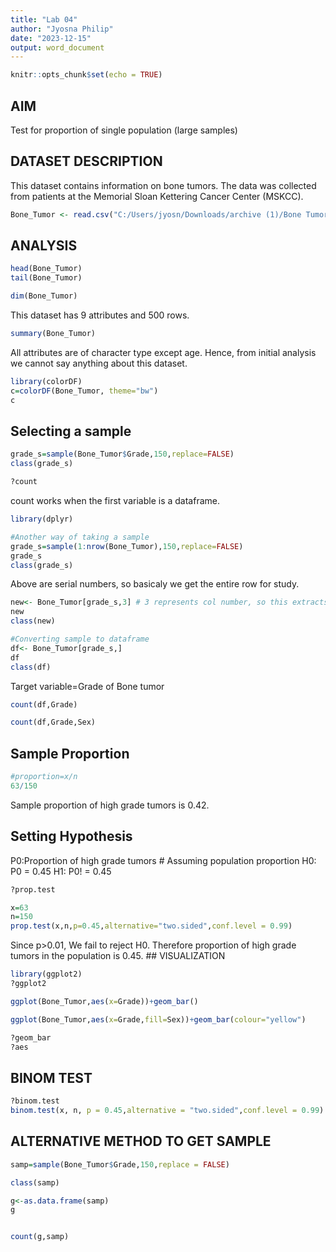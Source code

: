 ```yaml
---
title: "Lab 04"
author: "Jyosna Philip"
date: "2023-12-15"
output: word_document
---
```


```r
knitr::opts_chunk$set(echo = TRUE)
```



## AIM
Test for proportion of single population (large samples) 




## DATASET DESCRIPTION
This dataset contains information on bone tumors. The data was collected from patients at the Memorial Sloan Kettering Cancer Center (MSKCC). 
```r
Bone_Tumor <- read.csv("C:/Users/jyosn/Downloads/archive (1)/Bone Tumor Dataset.csv")

```
## ANALYSIS
```r
head(Bone_Tumor)
tail(Bone_Tumor)
```
```r
dim(Bone_Tumor)
```
This dataset has 9 attributes and 500 rows.

```r
summary(Bone_Tumor)
```
All attributes are of character type except age. Hence, from initial analysis we cannot say anything about this dataset.
```r
library(colorDF)
c=colorDF(Bone_Tumor, theme="bw")
c
```
## Selecting a sample
```r
grade_s=sample(Bone_Tumor$Grade,150,replace=FALSE)
class(grade_s)
```
```r
?count
```
count works when the first variable is a dataframe.

```r
library(dplyr)


```
```r
#Another way of taking a sample
grade_s=sample(1:nrow(Bone_Tumor),150,replace=FALSE)
grade_s
class(grade_s)
```
Above are serial numbers, so basicaly we get the entire row for study.
```r
new<- Bone_Tumor[grade_s,3] # 3 represents col number, so this extracts all values from 3 rd column based on the row numbers in grade_s
new
class(new)
```

```r
#Converting sample to dataframe
df<- Bone_Tumor[grade_s,]
df
class(df)
```

Target variable=Grade of Bone tumor
```r
count(df,Grade)

```
```r
count(df,Grade,Sex)

```
## Sample Proportion
```r
#proportion=x/n
63/150
```
Sample proportion of high grade tumors is 0.42.

## Setting Hypothesis
P0:Proportion of high grade tumors
# Assuming population proportion
H0: P0 = 0.45
H1: P0! = 0.45
```r
?prop.test
```


```r
x=63
n=150
prop.test(x,n,p=0.45,alternative="two.sided",conf.level = 0.99)
```
Since p>0.01, We fail to reject H0.
Therefore proportion of high grade tumors in the population is 0.45.
## VISUALIZATION

```r
library(ggplot2)
?ggplot2

ggplot(Bone_Tumor,aes(x=Grade))+geom_bar()

ggplot(Bone_Tumor,aes(x=Grade,fill=Sex))+geom_bar(colour="yellow")
```
```r
?geom_bar
?aes
```
## BINOM TEST

```r
?binom.test
binom.test(x, n, p = 0.45,alternative = "two.sided",conf.level = 0.99)
```


## ALTERNATIVE METHOD TO GET SAMPLE

```r

samp=sample(Bone_Tumor$Grade,150,replace = FALSE)

class(samp)

g<-as.data.frame(samp)
g


count(g,samp)
```
